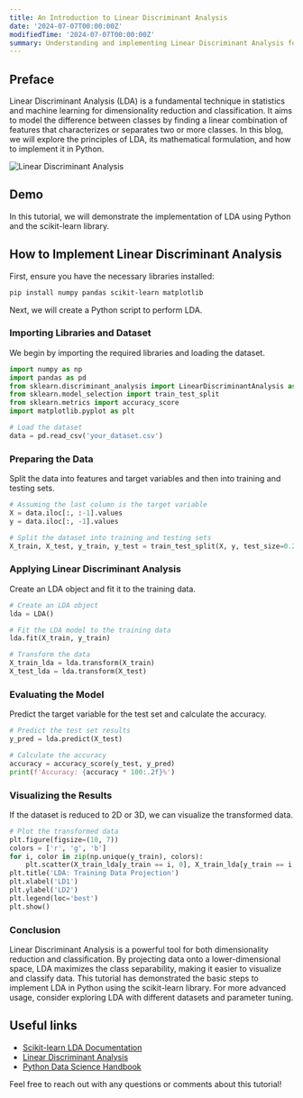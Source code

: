 ```yaml
---
title: An Introduction to Linear Discriminant Analysis
date: '2024-07-07T00:00:00Z'
modifiedTime: '2024-07-07T00:00:00Z'
summary: Understanding and implementing Linear Discriminant Analysis for dimensionality reduction and classification.
---
```


## Preface

Linear Discriminant Analysis (LDA) is a fundamental technique in statistics and machine learning for dimensionality reduction and classification. It aims to model the difference between classes by finding a linear combination of features that characterizes or separates two or more classes. In this blog, we will explore the principles of LDA, its mathematical formulation, and how to implement it in Python.

![Linear Discriminant Analysis](https://www.researchgate.net/publication/288002528/figure/fig5/AS:318622703603716@1452976980713/Linear-discriminant-analysis.png)

## Demo

In this tutorial, we will demonstrate the implementation of LDA using Python and the scikit-learn library.

## How to Implement Linear Discriminant Analysis

First, ensure you have the necessary libraries installed:

```bash title='Terminal'
pip install numpy pandas scikit-learn matplotlib
```

Next, we will create a Python script to perform LDA.

### Importing Libraries and Dataset

We begin by importing the required libraries and loading the dataset.

```python title='lda_example.py'
import numpy as np
import pandas as pd
from sklearn.discriminant_analysis import LinearDiscriminantAnalysis as LDA
from sklearn.model_selection import train_test_split
from sklearn.metrics import accuracy_score
import matplotlib.pyplot as plt

# Load the dataset
data = pd.read_csv('your_dataset.csv')
```

### Preparing the Data

Split the data into features and target variables and then into training and testing sets.

```python title='lda_example.py'
# Assuming the last column is the target variable
X = data.iloc[:, :-1].values
y = data.iloc[:, -1].values

# Split the dataset into training and testing sets
X_train, X_test, y_train, y_test = train_test_split(X, y, test_size=0.2, random_state=42)
```

### Applying Linear Discriminant Analysis

Create an LDA object and fit it to the training data.

```python title='lda_example.py'
# Create an LDA object
lda = LDA()

# Fit the LDA model to the training data
lda.fit(X_train, y_train)

# Transform the data
X_train_lda = lda.transform(X_train)
X_test_lda = lda.transform(X_test)
```

### Evaluating the Model

Predict the target variable for the test set and calculate the accuracy.

```python title='lda_example.py'
# Predict the test set results
y_pred = lda.predict(X_test)

# Calculate the accuracy
accuracy = accuracy_score(y_test, y_pred)
print(f'Accuracy: {accuracy * 100:.2f}%')
```

### Visualizing the Results

If the dataset is reduced to 2D or 3D, we can visualize the transformed data.

```python title='lda_example.py'
# Plot the transformed data
plt.figure(figsize=(10, 7))
colors = ['r', 'g', 'b']
for i, color in zip(np.unique(y_train), colors):
    plt.scatter(X_train_lda[y_train == i, 0], X_train_lda[y_train == i, 1], c=color, label=f'Class {i}')
plt.title('LDA: Training Data Projection')
plt.xlabel('LD1')
plt.ylabel('LD2')
plt.legend(loc='best')
plt.show()
```

### Conclusion

Linear Discriminant Analysis is a powerful tool for both dimensionality reduction and classification. By projecting data onto a lower-dimensional space, LDA maximizes the class separability, making it easier to visualize and classify data. This tutorial has demonstrated the basic steps to implement LDA in Python using the scikit-learn library. For more advanced usage, consider exploring LDA with different datasets and parameter tuning.

## Useful links

- [Scikit-learn LDA Documentation](https://scikit-learn.org/stable/modules/lda_qda.html)
- [Linear Discriminant Analysis](https://en.wikipedia.org/wiki/Linear_discriminant_analysis)
- [Python Data Science Handbook](https://jakevdp.github.io/PythonDataScienceHandbook/)

Feel free to reach out with any questions or comments about this tutorial!
